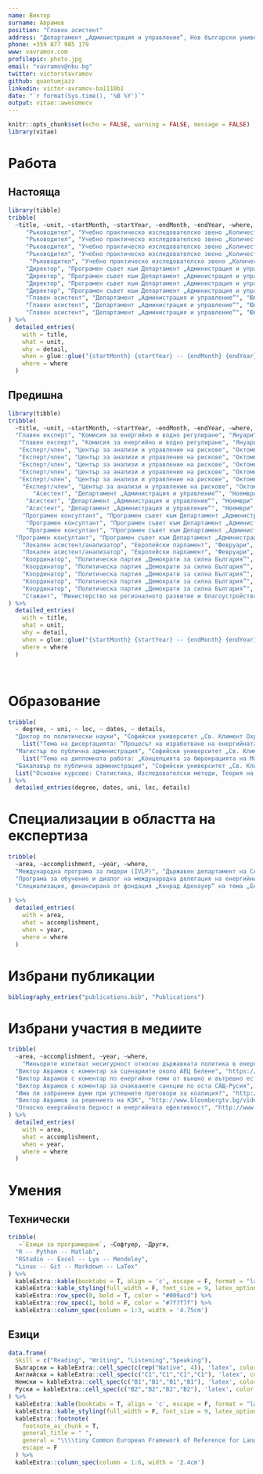 ```yaml
---
name: Виктор
surname: Аврамов
position: "Главен асистент"
address: "Департамент „Администрация и управление“, Нов български университет"
phone: +359 877 985 179
www: vavramov.com
profilepic: photo.jpg
email: "vavramov@nbu.bg"
twitter: victorstavramov
github: quantumjazz
linkedin: victor-avramov-ba1110b1
date: "`r format(Sys.time(), '%B %Y')`"
output: vitae::awesomecv
---
```


```r
knitr::opts_chunk$set(echo = FALSE, warning = FALSE, message = FALSE)
library(vitae)
```

# Работа
## Настояща
```r
library(tibble)
tribble(
  ~title, ~unit, ~startMonth, ~startYear, ~endMonth, ~endYear, ~where, ~detail,
     "Ръководител", "Учебно практическо изследователско звено „Количествени методи и моделиране“", "Октомври", 2019, "", NA, "Нов български университет", "идентифициране, анализ и управление на рискове",
     "Ръководител", "Учебно практическо изследователско звено „Количествени методи и моделиране“", "Октомври", 2019, "", NA, "Нов български университет", "анализ на макроикономически процеси",
     "Ръководител", "Учебно практическо изследователско звено „Количествени методи и моделиране“", "Октомври", 2019, "", NA, "Нов български университет", "анализ на пазари и пазарни структури",
     "Ръководител", "Учебно практическо изследователско звено „Количествени методи и моделиране“", "Октомври", 2019, "", NA, "Нов български университет", "оптимизиране на бизнес процеси",
      "Ръководител", "Учебно практическо изследователско звено „Количествени методи и моделиране“", "Октомври", 2019, "", NA, "Нов български университет", "създаване на помощни инструменти за управление на компани",
     "Директор", "Програмен съвет към Департамент „Администрация и управление“", "Януари", 2019, "", NA, "Нов български университет", "координиране и участие в процедурите по акредитация на учебните програми към Департамент „Администрация и управление“",
     "Директор", "Програмен съвет към Департамент „Администрация и управление“", "Януари", 2019, "", NA, "Нов български университет", "подпомагане на учебния процес",
     "Директор", "Програмен съвет към Департамент „Администрация и управление“", "Януари", 2019, "", NA, "Нов български университет", "осигуряване на качеството на учебните програми, включително адаптиране и промяна на съществуващи и създаване на нови програми",
     "Директор", "Програмен съвет към Департамент „Администрация и управление“", "Януари", 2019, "", NA, "Нов български университет", "координиране и контролиране на дейността на програмните консултанти (тя се състои основно в консултиране на студенти по административни и академични въпроси, създаване на индивидуални учебни програми и подпомагане на ориентацията им)",
     "Главен асистент", "Департамент „Администрация и управление“", "Юли", 2014, "", NA, "Нов български университет", "преподаване, оценяване, развиване на съдържанието на курсове в Moodle",
     "Главен асистент", "Департамент „Администрация и управление“", "Юли", 2014, "", NA, "Нов български университет", "популяризиране на учебните програми в и извън кандидат-студентски кампании",
     "Главен асистент", "Департамент „Администрация и управление“", "Юли", 2014, "", NA, "Нов български университет", "основни курсове: Теория на организацията, Индустриална организация,  Принципи на мениджмънта, Управление на промените, Проектиране на управленски системи, Изкуството на преговорите и др.",
) %>% 
  detailed_entries(
    with = title,
    what = unit,
    why = detail,
    when = glue::glue("{startMonth} {startYear} -- {endMonth} {endYear}",.na = ""),
    where = where
  )
```

## Предишна 

```r
library(tibble)
tribble(
  ~title, ~unit, ~startMonth, ~startYear, ~endMonth, ~endYear, ~where, ~detail,
  "Главен експерт", "Комисия за енергийно и водно регулиране", "Януари", 2020, "Май", 2021, "София - България", "участие в проучвания и проверки за нарушение на чл. 3 и/или 5 от Регламент (ЕС) № 1227/2011, анализ на пазарни данни (цени, количества, сключени сделки) на пазара на едро на електрическа енергия",
   "Главен експерт", "Комисия за енергийно и водно регулиране", "Януари", 2020, "Май", 2021, "София - България", "Изработване на икономически експертни анализи и оценки, становища, свързани с осъществяването на мониторинг на пазара на едро",
   "Експерт/член", "Център за анализи и управление на рискове", "Октомври", 2013, "Август", 2019, "Нов български университет", "идентифициране и анализиране на рискове в енергийния сектор (електроенергетика, природен газ, течни горива)",
   "Експерт/член", "Център за анализи и управление на рискове", "Октомври", 2013, "Август", 2019, "Нов български университет", "предлагане на управленски мерки за въздействие върху рискове",
   "Експерт/член", "Център за анализи и управление на рискове", "Октомври", 2013, "Август", 2019, "Нов български университет", "прогнозиране на потреблението на електрическа енергия",
   "Експерт/член", "Център за анализи и управление на рискове", "Октомври", 2013, "Август", 2019, "Нов български университет", "пазарни анализи",
   "Експерт/член", "Център за анализи и управление на рискове", "Октомври", 2013, "Август", 2019, "Нов български университет", "управление/участие в проекти",
    "Експерт/член", "Център за анализи и управление на рискове", "Октомври", 2013, "Август", 2019, "Нов български университет", "изготвяне на периодични и извънредни доклади за сектора, статии, студии",
       "Асистент", "Департамент „Администрация и управление“", "Ноември", 2012, "Август", 2014, "Нов български университет", "преподаване, оценяване, развиване на съдържанието на курсове в Moodle",
     "Асистент", "Департамент „Администрация и управление“", "Ноември", 2012, "Август", 2014, "Нов български университет", "популяризиране на учебните програми в и извън кандидат-студентски кампании",
     "Асистент", "Департамент „Администрация и управление“", "Ноември", 2012, "Август", 2014, "Нов български университет", "основни курсове: Теория на организацията, Управление на проекти,  Бизнес етика, Управление на промените, Проектиране на управленски системи, Изкуството на преговорите и др",
    "Програмен консултант", "Програмен съвет към Департамент „Администрация и управление“", "Ноември", 2012, "Декември", 2018, "Нов български университет", "подпомагане на учебния процес",
     "Програмен консултант", "Програмен съвет към Департамент „Администрация и управление“", "Ноември", 2012, "Декември", 2018, "Нов български университет", "осигуряване на качеството на учебните програми, включително адаптиране и промяна на съществуващи и създаване на нови програми",
     "Програмен консултант", "Програмен съвет към Департамент „Администрация и управление“", "Ноември", 2012, "Декември", 2018, "Нов български университет", "консултиране на студенти по административни и академични въпроси, създаване на индивидуални учебни програми и подпомагане на ориентацията им",
  "Програмен консултант", "Програмен съвет към Департамент „Администрация и управление“", "Ноември", 2012, "Декември", 2018, "Нов български университет", "участие в процедурите по акредитация на учебни програми",
    "Локален асистент/анализатор", "Европейски парламент", "Февруари", 2012, "Август", 2014, "София, България", "анализ на политики, консултиране, прогнозиране",
    "Локален асистент/анализатор", "Европейски парламент", "Февруари", 2012, "Август", 2014, "София, България", "организиране/участие в работни комисии, конференции, семинари",
    "Координатор", "Политическа партия „Демократи за силна България”", "Януари", 2006, "Август", 2009, "София, България", "изследване и анализи в областта на енергийната политика",
    "Координатор", "Политическа партия „Демократи за силна България”", "Януари", 2006, "Август", 2009, "София, България", "участие в дейността на вътрешната комисия по енергийна политика",
    "Координатор", "Политическа партия „Демократи за силна България”", "Януари", 2006, "Август", 2009, "София, България", "осъществяване на контакти с вътрешни и външни за ПП ДСБ партньори, в това число: EUFORES, ПАСЕ, Министерство на икономиката и енергетиката и др.",
    "Координатор", "Политическа партия „Демократи за силна България”", "Януари", 2006, "Август", 2009, "София, България", "подготовка и участие в политически събития: конференции, семинари, кръгли маси, обучения",
    "Координатор", "Политическа партия „Демократи за силна България”", "Януари", 2006, "Август", 2009, "София, България", "•	подготовка и участие в организирането на предизборни кампании, в това число: президентски, местни избори; избори за национален и европейски парламент",
    "Стажант", "Министерство на регионалното развитие и благоустройството", "Май", 2002, "Юни", 2002, "София, България", "работа с проектна документация по програмата ФАР-Трансгранично сътрудничество",
) %>% 
  detailed_entries(
    with = title,
    what = unit,
    why = detail,
    when = glue::glue("{startMonth} {startYear} -- {endMonth} {endYear}",.na = ""),
    where = where
  )
```
\

# Образование

```r
tribble(
  ~ degree, ~ uni, ~ loc, ~ dates, ~ details,
  "Доктор по политически науки", "Софийски университет „Св. Климент Охридски”", "София, България", "2007--2012", 
    list("Тема на дисертацията: “Процесът на изработване на енергийната политика на Европейския съюз: актьори, комуникация и взаимодействие“"),
  "Магистър по публична администрация", "Софийски университет „Св. Климент Охридски”", "София, България", "2002 -- 2004", 
    list("Тема на дипломната работа: „Концепцията за бюрокрацията на Макс Вебер и дискурсът за публичната администрация през 20 в.”"),
  "Бакалавър по публична администрация", "Софийски университет „Св. Климент Охридски”", "София, България", "1998 -- 2002", 
  list("Основни курсове: Статистика, Изследователски методи, Теория на организацията, Информационни системи")
) %>% 
  detailed_entries(degree, dates, uni, loc, details)
```

# Специализации в областта на експертиза

```r
tribble(
  ~area, ~accomplishment, ~year, ~where,
  "Международна програма за лидери (IVLP)", "Държавен департамент на САЩ", "Юни 2019", "САЩ",
  "Програма за обучение и диалог на международна делегация на енергийни експерти", "Фондация „Конрад Аденауер“", "Октомври 2014", "Федерална република Германия",
  "Специализация, финансирана от фондация „Конрад Аденауер“ на тема „Енергийни политики и политики, свързани с климатичните промени: политики, комуникация и взаимодействие“", "Фондация „Конрад Аденауер“", "Април -- Август 2010", "Universität Trier, Германия"
  
) %>% 
  detailed_entries(
    with = area,
    what = accomplishment,
    when = year,
    where = where
  )
```

# Избрани публикации

```r
bibliography_entries("publications.bib", "Publications")
```

# Избрани участия в медиите

```r
tribble(
  ~area, ~accomplishment, ~year, ~where,
    "Миньорите изпитват несигурност относно държавната политика в енергетиката", "https://www.bnr.bg/post/101051614/viktor-avramov-minyorite-izpitvat-nesigurnost-otnosno-darjavnata-politika-v-energetikata", "29.11.2018", "БНР",
  "Виктор Аврамов с коментар за сценариите около АЕЦ Белене", "https://www.bloombergtv.bg/video/viktor-avramov-s-komentar-za-stsenariite-okolo-aets-belene", "07.06.2018", "Bloomberg TV Bulgaria",
  "Виктор Аврамов с коментар по енергийни теми от външно и вътрешно естество", "https://www.bloombergtv.bg/video/viktor-avramov-s-komentar-po-energiyni-temi-ot-vanshno-i-vatreshno-estestvo", "12.12.2017", "Bloomberg TV Bulgaria",
  "Виктор Аврамов с коментар за очакваните санкции по оста САЩ-Русия", "http://www.bloombergtv.bg/video/viktor-avramov-s-komentar-za-ochakvanite-sanktsii-po-osta-sasht-rusiya", "26.07.2017", "Bloomberg TV Bulgaria",
  "Има ли забранени думи при успешните преговори за коалиция?", "http://m.btvnovinite.bg/article/bulgaria/ima-li-zabraneni-dumi-pri-uspeshnite-pregovori-za-koalicija.html", "08.04.2017", "bTV News",
  "Виктор Аврамов за решението на КЗК", "http://www.bloombergtv.bg/video/viktor-avramov-za-reshenieto-na-kzk", "29.03.2017", "Bloomberg TV Bulgaria",
  "Относно енергийната бедност и енергийната ефективност", "http://www.bloombergtv.bg/video/dragomir-tsanev-i-viktor-avramov-za-energiynata-efektivnost", "09.12.2016", "Bloomberg TV Bulgaria",
) %>% 
  detailed_entries(
    with = area,
    what = accomplishment,
    when = year,
    where = where
  )
```

# Умения
## Технически

```r
tribble(
   ~`Езици за програмиране`, ~Софтуер, ~Други,
  "R -- Python -- Matlab",
  "RStudio -- Excel -- Lyx -- Mendeley",
  "Linux -- Git -- Markdown -- LaTex"
) %>%
  kableExtra::kable(booktabs = T, align = 'c', escape = F, format = "latex") %>%
  kableExtra::kable_styling(full_width = F, font_size = 9, latex_options = "hold_position") %>% 
  kableExtra::row_spec(0, bold = T, color = "#009acd") %>% 
  kableExtra::row_spec(1, bold = F, color = "#7f7f7f") %>% 
  kableExtra::column_spec(column = 1:3, width = '4.75cm')
```

## Езици

```r
data.frame(
  Skill = c("Reading", "Writing", "Listening","Speaking"),
  Български = kableExtra::cell_spec(c(rep("Native", 4)), 'latex', color = '#005c7b'), 
  Английски = kableExtra::cell_spec(c("C1","C1","C1","C1"), 'latex', color = '#009acd'), 
  Немски = kableExtra::cell_spec(c("B1","B1","B1","B1"), 'latex', color = '#7fcce6'), 
  Руски = kableExtra::cell_spec(c("B2","B2","B2","B2"), 'latex', color = '#4cb8dc')
) %>%
  kableExtra::kable(booktabs = T, align = 'c', escape = F, format = "latex") %>%
  kableExtra::kable_styling(full_width = F, font_size = 9, latex_options = "hold_position") %>% 
  kableExtra::footnote(
    footnote_as_chunk = T,
    general_title = " ",
    general = "\\\\tiny Common European Framework of Reference for Languages: A1/A2: Basic User. B1/B2: Independent User. C1/C2: Proficient User",
    escape = F
  ) %>%
  kableExtra::column_spec(column = 1:6, width = '2.4cm')
```

